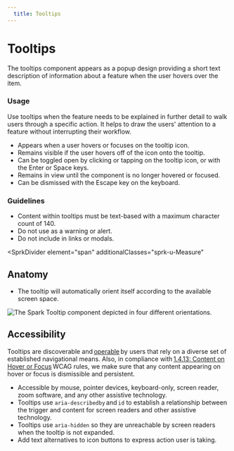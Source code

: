```yaml
---
  title: Tooltips
---
```


# Tooltips

The tooltips component appears as a popup design providing a short text description of information about a feature when the user hovers over the item.

<ComponentPreview
  componentName="tooltip--default-story"
  minHeight="10rem"
  hasHTML
/>

### Usage

Use tooltips when the feature needs to be explained in further detail to walk users through a specific action. It helps to draw the users' attention to a feature without interrupting their workflow.

- Appears when a user hovers or focuses on the tooltip icon.
- Remains visible if the user hovers off of the icon onto the tooltip.
- Can be toggled open by clicking or tapping on the tooltip icon, or with the Enter or Space keys.
- Remains in view until the component is no longer hovered or focused.
- Can be dismissed with the Escape key on the keyboard.

### Guidelines

- Content within tooltips must be text-based with a maximum character count of 140.
- Do not use as a warning or alert.
- Do not include in links or modals.

<SprkDivider
 element="span"
 additionalClasses="sprk-u-Measure"
></SprkDivider>

## Anatomy

- The tooltip will automatically orient itself according to the available screen space.

<img
  class="sprk-u-mbm"
  src={tooltipExample}
  alt="The Spark Tooltip component depicted in four different orientations."/>

## Accessibility
Tooltips are discoverable and [operable](https://www.w3.org/TR/WCAG20/#operable) by users that rely on a diverse set of established navigational means. Also, in compliance with [1.4.13: Content on Hover or Focus](https://www.w3.org/WAI/WCAG21/Understanding/content-on-hover-or-focus.html) WCAG rules, we make sure that any content appearing on hover or focus is dismissible and persistent.

- Accessible by mouse, pointer devices, keyboard-only, screen reader, zoom software, and any other assistive technology.
- Tooltips use `aria-describedby` and `id` to establish a relationship between the trigger and content for screen readers and other assistive technology.
- Tooltips use `aria-hidden` so they are unreachable by screen readers when the tooltip is not expanded.
- Add text alternatives to icon buttons to express action user is taking.
